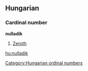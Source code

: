 ==Hungarian==
===Cardinal number===
'''nulladik'''
#[[Zeroth]]

[[Category:Hungarian ordinal numbers]]
[[hu:nulladik]]